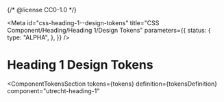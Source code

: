{/* @license CC0-1.0 */}


<Meta
  id="css-heading-1--design-tokens"
  title="CSS Component/Heading/Heading 1/Design Tokens"
  parameters={{
    status: {
      type: "ALPHA",
    },
  }}
/>

# Heading 1 Design Tokens

<ComponentTokensSection
  tokens={tokens}
  definition={tokensDefinition}
  component="utrecht-heading-1"
></ComponentTokensSection>
